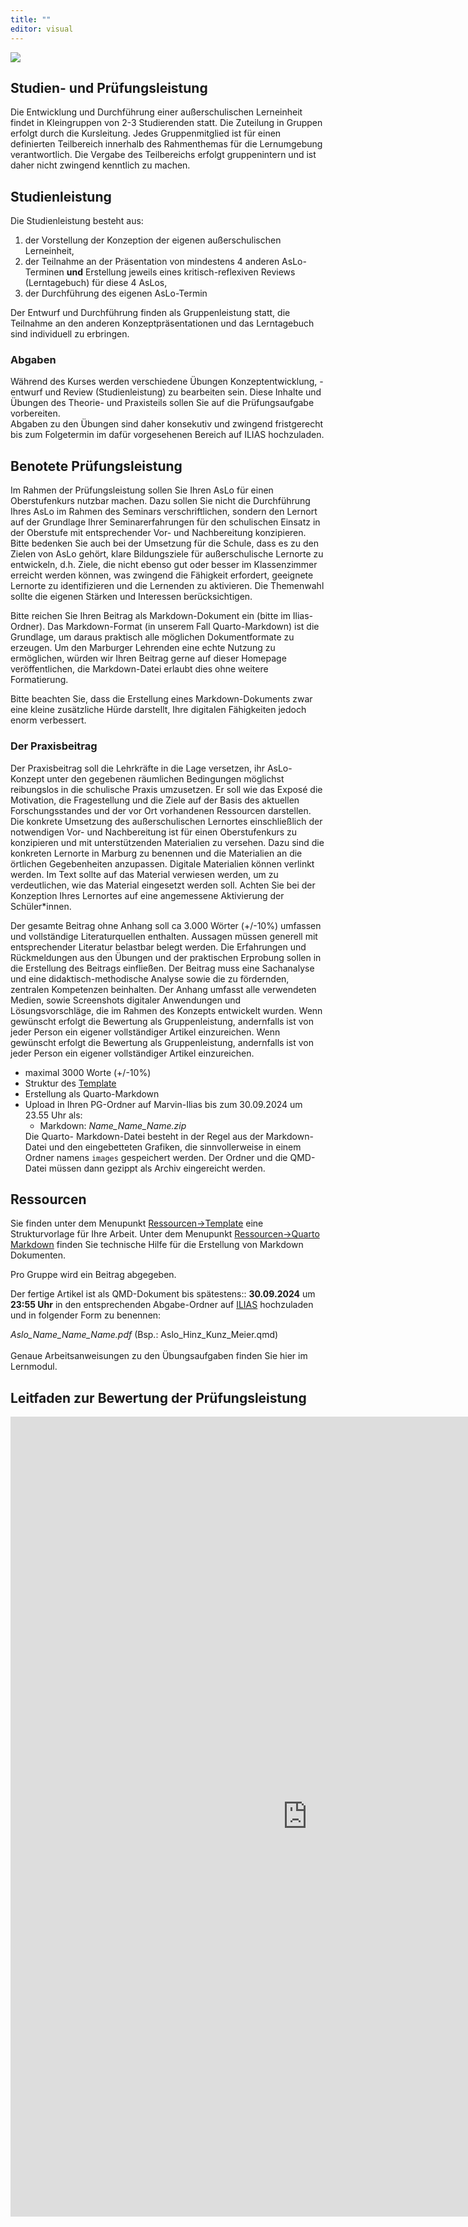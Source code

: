 ```yaml
---
title: ""
editor: visual
---
```


![](/images/exam2.webp)

## Studien- und Prüfungsleistung

Die Entwicklung und Durchführung einer außerschulischen Lerneinheit findet in Kleingruppen von 2-3 Studierenden statt. Die Zuteilung in Gruppen erfolgt durch die Kursleitung. Jedes Gruppenmitglied ist für einen definierten Teilbereich innerhalb des Rahmenthemas für die Lernumgebung verantwortlich. Die Vergabe des Teilbereichs erfolgt gruppenintern und ist daher nicht zwingend kenntlich zu machen.

## Studienleistung

Die Studienleistung besteht aus:

1.  der Vorstellung der Konzeption der eigenen außerschulischen Lerneinheit,
2.  der Teilnahme an der Präsentation von mindestens 4 anderen AsLo-Terminen **und** Erstellung jeweils eines kritisch-reflexiven Reviews (Lerntagebuch) für diese 4 AsLos,
3.  der Durchführung des eigenen AsLo-Termin

Der Entwurf und Durchführung finden als Gruppenleistung statt, die Teilnahme an den anderen Konzeptpräsentationen und das Lerntagebuch sind individuell zu erbringen.

### Abgaben

Während des Kurses werden verschiedene Übungen Konzeptentwicklung, -entwurf und Review (Studienleistung) zu bearbeiten sein. Diese Inhalte und Übungen des Theorie- und Praxisteils sollen Sie auf die Prüfungsaufgabe vorbereiten. <br> Abgaben zu den Übungen sind daher konsekutiv und zwingend fristgerecht bis zum Folgetermin im dafür vorgesehenen Bereich auf ILIAS hochzuladen. <br>

## Benotete Prüfungsleistung

Im Rahmen der Prüfungsleistung sollen Sie Ihren AsLo für einen Oberstufenkurs nutzbar machen. Dazu sollen Sie nicht die Durchführung Ihres AsLo im Rahmen des Seminars verschriftlichen, sondern den Lernort auf der Grundlage Ihrer Seminarerfahrungen für den schulischen Einsatz in der Oberstufe mit entsprechender Vor- und Nachbereitung konzipieren. Bitte bedenken Sie auch bei der Umsetzung für die Schule, dass es zu den Zielen von AsLo gehört, klare Bildungsziele für außerschulische Lernorte zu entwickeln, d.h. Ziele, die nicht ebenso gut oder besser im Klassenzimmer erreicht werden können, was zwingend die Fähigkeit erfordert, geeignete Lernorte zu identifizieren und die Lernenden zu aktivieren. Die Themenwahl sollte die eigenen Stärken und Interessen berücksichtigen. 

Bitte reichen Sie Ihren Beitrag als Markdown-Dokument ein (bitte im Ilias-Ordner). Das Markdown-Format (in unserem Fall Quarto-Markdown) ist die Grundlage, um daraus praktisch alle möglichen Dokumentformate zu erzeugen. Um den Marburger Lehrenden eine echte Nutzung zu ermöglichen, würden wir Ihren Beitrag gerne auf dieser Homepage veröffentlichen, die Markdown-Datei erlaubt dies ohne weitere Formatierung. 

::: {.callout-tip appearance="simple" icon="false"}

Bitte beachten Sie, dass die Erstellung eines Markdown-Dokuments zwar eine kleine zusätzliche Hürde darstellt, Ihre digitalen Fähigkeiten jedoch enorm verbessert. 
:::
### Der Praxisbeitrag


Der Praxisbeitrag soll die Lehrkräfte in die Lage versetzen, ihr AsLo-Konzept unter den gegebenen räumlichen Bedingungen möglichst reibungslos in die schulische Praxis umzusetzen. Er soll wie das Exposé die Motivation, die Fragestellung und die Ziele auf der Basis des aktuellen Forschungsstandes und der vor Ort vorhandenen Ressourcen darstellen. Die konkrete Umsetzung des außerschulischen Lernortes einschließlich der notwendigen Vor- und Nachbereitung ist für einen Oberstufenkurs zu konzipieren und mit unterstützenden Materialien zu versehen. Dazu sind die konkreten Lernorte in Marburg zu benennen und die Materialien an die örtlichen Gegebenheiten anzupassen. Digitale Materialien können verlinkt werden. Im Text sollte auf das Material verwiesen werden, um zu verdeutlichen, wie das Material eingesetzt werden soll. Achten Sie bei der Konzeption Ihres Lernortes auf eine angemessene Aktivierung der Schüler*innen.

Der gesamte Beitrag ohne Anhang soll ca 3.000 Wörter (+/-10%) umfassen und vollständige Literaturquellen enthalten. Aussagen müssen generell mit entsprechender Literatur belastbar belegt werden. Die Erfahrungen und Rückmeldungen aus den Übungen und der praktischen Erprobung sollen in die Erstellung des Beitrags einfließen. Der Beitrag muss eine Sachanalyse und eine didaktisch-methodische Analyse sowie die zu fördernden, zentralen Kompetenzen beinhalten. Der Anhang umfasst alle verwendeten Medien, sowie Screenshots digitaler Anwendungen und Lösungsvorschläge, die im Rahmen des Konzepts entwickelt wurden. Wenn gewünscht erfolgt die Bewertung als Gruppenleistung, andernfalls ist von jeder Person ein eigener vollständiger Artikel einzureichen. Wenn gewünscht erfolgt die Bewertung als Gruppenleistung, andernfalls ist von jeder Person ein eigener vollständiger Artikel einzureichen.


::: {.callout-important appearance="simple" title="Formalia" icon="false"}
-   maximal 3000 Worte (+/-10%)
-   Struktur des [Template](../unit02/unit02-03.qmd)
-   Erstellung als Quarto-Markdown 
-   Upload in Ihren PG-Ordner auf Marvin-Ilias bis zum 30.09.2024 um 23.55 Uhr als:
    - Markdown: *Name_Name_Name.zip*
    
     Die Quarto- Markdown-Datei besteht in der Regel aus der Markdown-Datei und den eingebetteten Grafiken, die sinnvollerweise in einem Ordner namens `images` gespeichert werden. Der Ordner und die QMD-Datei müssen dann gezippt als Archiv eingereicht werden. 
:::

## Ressourcen

Sie finden unter dem Menupunkt [Ressourcen->Template](../unit02/unit02-03.qmd) eine Strukturvorlage für Ihre Arbeit. Unter dem Menupunkt [Ressourcen->Quarto Markdown](../unit02/unit02-02.qmd) finden Sie technische Hilfe für die Erstellung von Markdown Dokumenten.




Pro Gruppe wird ein Beitrag abgegeben.



Der fertige Artikel ist als QMD-Dokument bis spätestens:: **30.09.2024** um **23:55 Uhr** in den entsprechenden Abgabe-Ordner auf [ILIAS](https://ilias.uni-marburg.de/ilias.php?) hochzuladen und in folgender Form zu benennen:

*Aslo_Name_Name_Name.pdf* (Bsp.: Aslo_Hinz_Kunz_Meier.qmd<zip>) <br> <br> Genaue Arbeitsanweisungen zu den Übungsaufgaben finden Sie hier im Lernmodul. <br>



## Leitfaden zur Bewertung der Prüfungsleistung

<iframe style="border:none" width="950" height="1280" src="https://docs.google.com/document/d/e/2PACX-1vQzz7W33uJOsuUh7fJ2wjliBY764-Edd71T3d2tGeuh5dJ8zZGE-8tgOTI9Adf4Jw/pub?embedded=true"></iframe>
